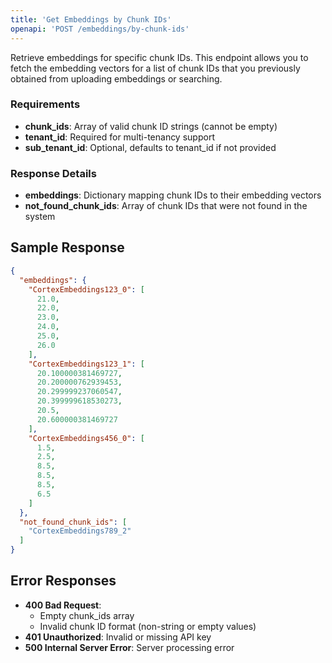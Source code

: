 ```yaml
---
title: 'Get Embeddings by Chunk IDs'
openapi: 'POST /embeddings/by-chunk-ids'
---
```


Retrieve embeddings for specific chunk IDs. This endpoint allows you to fetch the embedding vectors for a list of chunk IDs that you previously obtained from uploading embeddings or searching.

### Requirements
- **chunk_ids**: Array of valid chunk ID strings (cannot be empty)
- **tenant_id**: Required for multi-tenancy support
- **sub_tenant_id**: Optional, defaults to tenant_id if not provided

### Response Details
- **embeddings**: Dictionary mapping chunk IDs to their embedding vectors
- **not_found_chunk_ids**: Array of chunk IDs that were not found in the system


## Sample Response

```json
{
  "embeddings": {
    "CortexEmbeddings123_0": [
      21.0,
      22.0,
      23.0,
      24.0,
      25.0,
      26.0
    ],
    "CortexEmbeddings123_1": [
      20.100000381469727,
      20.200000762939453,
      20.299999237060547,
      20.399999618530273,
      20.5,
      20.600000381469727
    ],
    "CortexEmbeddings456_0": [
      1.5,
      2.5,
      8.5,
      8.5,
      8.5,
      6.5
    ]
  },
  "not_found_chunk_ids": [
    "CortexEmbeddings789_2"
  ]
}
```

## Error Responses

- **400 Bad Request**: 
  - Empty chunk_ids array
  - Invalid chunk ID format (non-string or empty values)
- **401 Unauthorized**: Invalid or missing API key
- **500 Internal Server Error**: Server processing error
